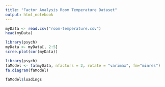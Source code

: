 ---
title: "Factor Analysis Room Temperature Dataset"
output: html_notebook
---


```{r}
myData <- read.csv("room-temperature.csv")
head(myData)
```

```{r}
library(psych)
myData <- myData[, 2:5]
scree.plot(cor(myData))
```

```{r}
library(psych)
faModel <- fa(myData, nfactors = 2, rotate = "varimax", fm="minres")
fa.diagram(faModel)
```

```{r}
faModel$loadings
```

